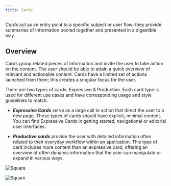 ```yaml
---
title: Cards
---
```


<PageDescription>

_Cards_ act as an entry point to a specific subject or user flow; they provide summaries of information pooled together and presented in a digestible way. 

</PageDescription>



## Overview

Cards group related pieces of information and invite the user to take action on the content. The user should be able to attain a quick overview of relevant and actionable content. Cards have a limited set of actions launched from them; this creates a singular focus for the user. 

There are two types of cards: Expressive & Productive. Each card type is used for different use cases and have corresponding usage and style guidelines to match.

- **_Expressive Cards_** serve as a large call to action that direct the user to a new page. These types of cards should have  explicit, minimal content. You can find Expressive Cards in getting started, navigational or editorial user interfaces.

- **_Productive cards_** provide the user with detailed information often related to their everyday workflow within an application. This type of card includes more content than an expressive card, offering an overview of often dynamic information that the user can manipulate or expand in various ways.


<Row className="image-card-group">

<Column colMd={4} colLg={4} noGutterSm>

<ImageCard
sub-title="Expressive card"
sub-titleColor="dark"
hoverColor="dark"
href="https://pages.github.ibm.com/cdai-design/pal/components/card/expressive/usage">

![Square](images/expressive.png)

</ImageCard>

</Column>

<Column colMd={4} colLg={4} noGutterSm>
<ImageCard
sub-title="Productive card"
sub-titleColor="dark"
hoverColor="dark"
href="https://pages.github.ibm.com/cdai-design/pal/components/card/productive/usage">

![Square](images/productive.png)

</ImageCard>

</Column>


</Row>

